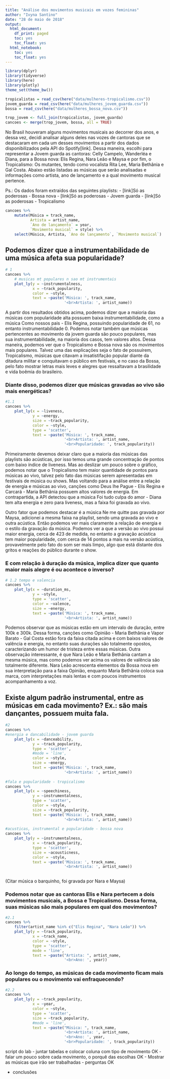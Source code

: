```yaml
---
title: "Análise dos movimentos musicais em vozes femininas"
author: "Ivyna Santino"
date: "28 de maio de 2018"
output:
  html_document:
    df_print: paged
    toc: yes
    toc_float: yes
  html_notebook:
    toc: yes
    toc_float: yes
---
```


```r
library(dplyr)
library(tidyverse)
library(here)
library(plotly)
theme_set(theme_bw())
```

```r
tropicalistas = read_csv(here("data/mulheres-tropicalismo.csv"))
jovem_guarda = read_csv(here("data/mulheres_jovem_guarda.csv"))
bossa = read_csv(here("data/mulheres_bossa_nova.csv"))

trop_jovem <- full_join(tropicalistas, jovem_guarda) 
cancoes <- merge(trop_jovem, bossa, all = TRUE)

```

No Brasil houveram alguns movimentos musicais ao decorrer dos anos, e dessa vez, decidi analisar alguns deles nas vozes de cantoras que se destacaram em cada um desses movimentos a partir dos dados disponibilizados pela API do Spotify[link]. Dessa maneira, escolhi para representar a Jovem guarda as cantoras: Celly Campelo, Wanderléa e Diana, para a Bossa nova: Elis Regina, Nara Leão e Maysa e por fim, o Tropicalismo: Os mutantes, tendo como vocalista Rita Lee, Maria Bethânia e Gal Costa. Abaixo estão listadas as músicas que serão analisadas e informações como artista, ano de lançamento e a qual movimento musical pertence.

Ps.: Os dados foram extraídos das seguintes playlists:
    - [link]Só as poderosas - Bossa nova
    - [link]Só as poderosas - Jovem guarda
    - [link]Só as poderosas - Tropicalismo

```r
cancoes %>% 
    mutate(Música = track_name,
           Artista = artist_name,
           `Ano de lançamento` = year,
           `Movimento musical` = style) %>% 
    select(Música, Artista, `Ano de lançamento`, `Movimento musical`)

```

## Podemos dizer que a instrumentabilidade de uma música afeta sua popularidade?
```r
# 1
cancoes %>% 
    # musicas mt populares n sao mt instrumentais
    plot_ly(y = ~instrumentalness,
            x = ~track_popularity,
            color = ~style,
            text = ~paste('Música: ', track_name,
                          '<br>Artista: ', artist_name))

```

A partir dos resultados obtidos acima, podemos dizer que a maioria das músicas com popularidade alta possuem baixa instrumentabilidade, como a música Como nossos pais - Elis Regina, possuindo popularidade de 61, no entanto instrumentabilidade 0. Podemos notar também que músicas pertencentes ao movimento da jovem guarda são pouco populares, mas sua instrumentabilidade, na maioria dos casos, tem valores altos. Dessa maneira, podemos ver que o Tropicalismo e Bossa nova são os movimentos mais populares. Talvez uma das explicações seja o fato de possuírem, Tropicalismo, músicas que citavam a insatistifação popular diante da ditadura militar e conquitavam o público em festivais, e no caso da Bossa, pelo fato mostrar letras mais leves e alegres que ressaltavam a brasilidade e vida boêmia do brasileiro. 

### Diante disso, podemos dizer que músicas gravadas ao vivo são mais energéticas?

```r
#1.1
cancoes %>% 
    plot_ly(x = ~liveness,
            y = ~energy,
            size = ~track_popularity,
            color = ~style,
            type = 'scatter',
            text = ~paste('Música: ', track_name,
                          '<br>Artista: ', artist_name,
                          '<br>Popularidade: ', track_popularity))
```

Primeiramente devemos deixar claro que a maioria das músicas das playlists são acústicas, por isso temos uma grande concentração de pontos com baixo índice de liveness. Mas ao deslizar um pouco sobre o gráfico, podemos notar que o Tropicalismo tem maior quantidade de pontos para músicas ao vivo, talvez pelo fato das músicas serem apresentadas em festivais de música ou shows. Mas voltando para a análise entre a relação de energia e músicas ao vivo, canções como Deus lhe Pague - Elis Regina e Carcará - Maria Bethânia possuem altos valores de energia. Em contrapartida, a API detectou que a música Foi tudo culpa do amor - Diana tem alta energia e zero para liveness, mas a faixa foi gravada ao vivo. 

Outro fator que podemos destacar é a música Ne me quitte pas gravada por Maysa, adicionei a mesma faixa na playlist, sendo uma gravada ao vivo e outra acústica. Então podemos ver mais claramente a relação de energia e o estilo da gravação da música. Podemos ver a que a versão ao vivo possui maior energia, cerca de 423 de medida, no entanto a gravação acústica tem maior popularidade, com cerca de 14 pontos a mais na versão acústica, provavelmente pelo fato do som ser mais limpo, algo que está distante dos gritos e reações do público durante o show. 

### E com relação à duração da música, implica dizer que quanto maior mais alegre é ou acontece o inverso?

```r
# 1.2 tempo e valencia
cancoes %>% 
    plot_ly(x = ~duration_ms,
            y = ~style,
            type = 'scatter',
            color = ~valence,
            size = ~energy,
            text = ~paste('Música: ', track_name,
                          '<br>Artista: ', artist_name))

```

Podemos observar que as músicas estão em um intervalo de duração, entre 100k e 300k. Dessa forma, canções como Opinião - Maria Bethânia e Vapor Barato - Gal Costa estão fora da faixa citada acima e com baixos valores de valência e energia, no entanto suas durações são totalmente opostos, caracterizando um humor de tristeza entre essas músicas. Outra observação interessante, é que Nara Leão e Maria Bethânia cantam a mesma música, mas como podemos ver acima os valores de valência são totalmente diferente. Nara Leão acrescenta elementos da Bossa nova em sua interpretação para a faixa Opinião, enquanto Maria Bethânia coloca sua marca, com interpretações mais lentas e com poucos instrumentos acompanhamento a voz.


## Existe algum padrão instrumental, entre as músicas em cada movimento? Ex.: são mais dançantes, possuem muita fala.

```r
#2
cancoes %>% 
#energia e dancabilidade - jovem guarda
    plot_ly(x = ~danceability,
            y = ~track_popularity,
            type = 'scatter',
            #mode = 'line',
            color = ~style,
            size = ~energy,
            text = ~paste('Música: ', track_name,
                          '<br>Artista: ', artist_name))
    
#fala e popularidade - tropicalismo
cancoes %>% 
    plot_ly(x = ~speechiness,
            y = ~instrumentalness,
            type = 'scatter',
            color = ~style,
            size = ~track_popularity,
            text = ~paste('Música: ', track_name,
                          '<br>Artista: ', artist_name))
    
#acusticas, instrumental e popularidade - bossa nova
cancoes %>% 
    plot_ly(y = ~instrumentalness,
            x = ~track_popularity,
            type = 'scatter',
            size = ~acousticness,
            color = ~style,
            text = ~paste('Música: ', track_name,
                          '<br>Artista: ', artist_name))
    

```

(Citar música o barquinho, foi gravada por Nara e Maysa)

### Podemos notar que as cantoras Elis e Nara pertecem a dois movimentos musicais, a Bossa e Tropicalismo. Dessa forma, suas músicas são mais populares em qual dos movimentos?

```r
#2.1
cancoes %>% 
    filter(artist_name %in% c("Elis Regina", "Nara Leão")) %>% 
    plot_ly(y = ~track_popularity,
            x = ~track_name,
            color = ~style,
            type = 'scatter',
            mode = 'line',
            text = ~paste("Artista: ", artist_name,
                          '<br>Ano: ', year))
```

### Ao longo do tempo, as músicas de cada movimento ficam mais populares ou o movimento vai enfraquecendo?

```r
#2.2
cancoes %>% 
    plot_ly(y = ~track_popularity,
            x = ~year,
            color = ~style,
            type = 'scatter',
            size = ~track_popularity,
            #mode = 'line',
            text = ~paste("Música: ", track_name,
                          '<br>Artista: ', artist_name,
                          '<br>Ano: ', year,
                          '<br>Popularidade: ', track_popularity))
```



script do lab
- juntar tabelas e colocar coluna com tipo de movimento OK
- falar um pouco sobre cada movimento, o porquê das escolhas OK
- Mostrar as músicas que irão ser trabalhadas
- perguntas OK

- conclusões
